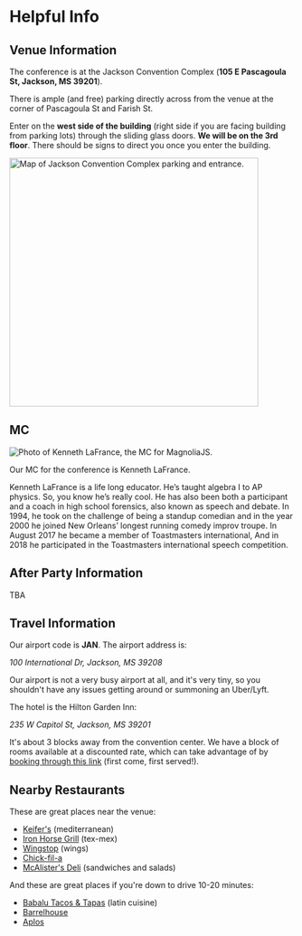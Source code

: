 
<Card>

# Helpful Info

## Venue Information

The conference is at the Jackson Convention Complex (<strong>105 E Pascagoula St, Jackson, MS 39201</strong>).

There is ample (and free) parking directly across from the venue at the corner of Pascagoula St and Farish St.

Enter on the <strong>west side of the building</strong> (right side if you are facing building from parking lots) through the sliding glass doors. <strong>We will be on the 3rd floor</strong>. There should be signs to direct you once you enter the building.

<img
  src={venueMap}
  width="440"
  alt="Map of Jackson Convention Complex parking and entrance."
/>

## MC

<img
  src={kennethLaFrance}
  alt="Photo of Kenneth LaFrance, the MC for MagnoliaJS."
/>

Our MC for the conference is Kenneth LaFrance.

Kenneth LaFrance is a life long educator. He’s taught algebra I to AP physics. So, you know he’s really cool. He has also been both a participant and a coach in high school forensics, also known as speech and debate. In 1994, he took on the challenge of being a standup comedian and in the year 2000 he joined New Orleans’ longest running comedy improv troupe. In August 2017 he became a member of Toastmasters international, And in 2018 he participated in the Toastmasters international speech competition.

## After Party Information

TBA

## Travel Information

Our airport code is <strong>JAN</strong>. The airport address is:

<address>100 International Dr, Jackson, MS 39208</address>

Our airport is not a very busy airport at all, and it's very tiny, so you shouldn't have any issues getting around or summoning an Uber/Lyft.

The hotel is the Hilton Garden Inn:

<address>235 W Capitol St, Jackson, MS 39201</address>

It's about 3 blocks away from the convention center. We have a block of rooms available at a discounted rate, which can take advantage of by [booking through this link](https://book.passkey.com/e/49883898) (first come, first served!).

## Nearby Restaurants

These are great places near the venue:

- [Keifer's](https://www.google.com/maps/place/Keifer's+Restaurant/@32.2979001,-90.1901333,17z/data=!4m19!1m13!2m12!1sRestaurants!3m6!1sRestaurants!2sJackson+Convention+Complex,+105+E+Pascagoula+St,+Jackson,+MS+39201!3s0x862833b2bf37bb21:0x99149589dcd7c610!4m2!1d-90.1879484!2d32.2978866!5m2!1e0!1e1!6e5!3m4!1s0x862832521b8a3187:0x369c803853970829!8m2!3d32.3002467!4d-90.1826386) (mediterranean)
- [Iron Horse Grill](https://www.google.com/maps/place/The+Iron+Horse+Grill/@32.2979001,-90.1901333,17z/data=!4m19!1m13!2m12!1sRestaurants!3m6!1sRestaurants!2sJackson+Convention+Complex,+105+E+Pascagoula+St,+Jackson,+MS+39201!3s0x862833b2bf37bb21:0x99149589dcd7c610!4m2!1d-90.1879484!2d32.2978866!5m2!1e0!1e1!6e5!3m4!1s0x862833afda96d85f:0xcd80d00bc6dc91f5!8m2!3d32.2999376!4d-90.1920934) (tex-mex)
- [Wingstop](https://www.google.com/maps/place/Wingstop/@32.311545,-90.1800226,17z/data=!4m19!1m13!2m12!1sRestaurants!3m6!1sRestaurants!2sJackson+Convention+Complex,+105+E+Pascagoula+St,+Jackson,+MS+39201!3s0x862833b2bf37bb21:0x99149589dcd7c610!4m2!1d-90.1879484!2d32.2978866!5m2!1e0!1e1!6e5!3m4!1s0x862832f7f629e3b5:0x567ca01a35c3cac1!8m2!3d32.311545!4d-90.1778339) (wings)
- [Chick-fil-a](https://www.google.com/maps/place/Chick-fil-A/@32.2979001,-90.1901333,17z/data=!4m19!1m13!2m12!1sRestaurants!3m6!1sRestaurants!2sJackson+Convention+Complex,+105+E+Pascagoula+St,+Jackson,+MS+39201!3s0x862833b2bf37bb21:0x99149589dcd7c610!4m2!1d-90.1879484!2d32.2978866!5m2!1e0!1e1!6e5!3m4!1s0x86283252925669d3:0xa8f1a417c74f7ebb!8m2!3d32.300908!4d-90.185359)
- [McAlister's Deli](https://www.google.com/maps/place/McAlister's+Deli/@32.2979001,-90.1901333,17z/data=!4m19!1m13!2m12!1sRestaurants!3m6!1sRestaurants!2sJackson+Convention+Complex,+105+E+Pascagoula+St,+Jackson,+MS+39201!3s0x862833b2bf37bb21:0x99149589dcd7c610!4m2!1d-90.1879484!2d32.2978866!5m2!1e0!1e1!6e5!3m4!1s0x86283252f69b643f:0x4a4576e7f657f034!8m2!3d32.3010971!4d-90.1848201) (sandwiches and salads)

And these are great places if you're down to drive 10-20 minutes:

- [Babalu Tacos &amp; Tapas](https://www.google.com/maps/place/Babalu+Tapas+%26+Tacos/@32.3361486,-90.1769504,17z/data=!3m1!4b1!4m5!3m4!1s0x862832c253bbe6a3:0xa98ee3f67d79c0d5!8m2!3d32.3361441!4d-90.1747617) (latin cuisine)
- [Barrelhouse](https://www.google.com/maps/place/Barrelhouse/@32.3361486,-90.1769504,17z/data=!4m5!3m4!1s0x862832c2da3674df:0xc22753042ba1269a!8m2!3d32.3356994!4d-90.1768816)
- [Aplos](https://www.google.com/maps/place/Aplos+Simple+Mediterranean/@32.3543365,-90.1525183,17z/data=!3m1!4b1!4m5!3m4!1s0x862833a8563d8217:0xe3dc201944e23911!8m2!3d32.354332!4d-90.1503296)

</Card>
